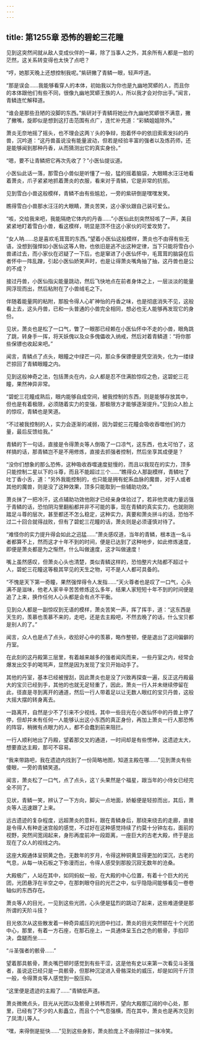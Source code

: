```yaml
---
---
---
```

title: 第1255章 恐怖的碧蛇三花瞳
---



见到这突然间就从敌人变成伙伴的一幕，除了当事人之外，其余所有人都是一脸的茫然，这关系转变得也太快了点吧？

“哼，她那天晚上还想控制我呢。”紫研撇了青鳞一眼，轻声哼道。

“那是误会……我能够看穿人的本体，初始我以为你也是九幽地冥蟒的人，而且你的本体跟他们有些不同，很像九幽地冥蟒王族的人，所以我才会对你出手。”闻言，青鳞连忙解释道。

“谁会是那些丑陋的没脚的东西。”紫研对于青鳞将她比作九幽地冥蟒很不满意，撇了撇嘴，旋即似是想到这打击范围有点广，连忙补充道：“彩鳞姐姐除外。”

萧炎无奈地摇了摇头，也不理会这两丫头的争辩，抱着怀中的依旧索索发抖的丹兽，沉吟道：“这丹兽虽说没有能量波动，但若是经验丰富的强者以及炼药师，还是能够闻到那种丹香，从而猜测出它的真实身份。”

“嗯，要不让青鳞把它再次先收了？”小医仙提议道。

小医仙此话一落，那雪白小兽似是听懂了一般，猛的摇着脑袋，大眼睛水汪汪地看着萧炎，爪子紧紧地抓着萧炎的衣服，看来对于青鳞，它是非常的抗拒。

见到雪白小兽这般模样，青鳞不由有些尴尬，一旁的紫研倒是嘿嘿发笑。

瞧得雪白小兽那水汪汪的大眼睛，萧炎苦笑，这小家伙跟自己装可爱么。

“咳，交给我来吧，我能隔绝它体内的丹香……”小医仙此刻突然轻咳了一声，美目紧紧地盯着雪白小兽，看这模样，明显是顶不住这小家伙的可爱攻势了。

“女人呐……总是喜欢毛茸茸的东西。”望着小医仙这般模样，萧炎也不由得有些无语，没想到强悍如小医仙这等人物，也依旧是逃不出这种定律，当下只能将雪白小兽递过去，而小家伙在迟疑了一下后，也是窜进了小医仙怀中，毛茸茸的脑袋在后者怀中一阵乱蹭，引起小医仙娇笑声时，也是让得萧炎嘴角抽了抽，这丹兽也是公的不成？

接过丹兽，小医仙指尖能量跳动，然后飞快地点在前者身体之上，一层淡淡的能量网浮现而出，然后粘附在了小兽绒毛之下。

伴随着能量网的粘附，那股令得人心旷神怡的丹香之味，也是彻底消失不见，这般看上去，这头丹兽，已和一头普通的小兽完全相同，想必也无人能够再发现它的身份。

见状，萧炎也是松了一口气，瞥了一眼那已经赖在小医仙怀中不走的小兽，眼角跳了跳，转身手一挥，将天妖傀以及众多傀儡收入纳戒，然后对着青鳞道：“将你那些保镖也收起来吧。”

闻言，青鳞点了点头，眼瞳之中绿芒一闪，那众多保镖便是凭空消失，化为一缕绿芒掠回了青鳞眼瞳之内。

见到这般神奇之法，包括萧炎在内，众人都是忍不住满脸惊叹之色，这碧蛇三花瞳，果然神异非常。

“碧蛇三花瞳成熟后，眼内能够自成空间，被我控制的东西，则是能够存放其中，但也是有着极限，必须随着实力的变强，那极限方才能够逐渐提升。”见到众人脸上的惊叹，青鳞也是笑道。

“不过被我控制的人，实力会逐渐的减弱，因为碧蛇三花瞳会吸收吞噬他们的力量，最后反馈给我。”

青鳞的下一句话，直接是令得萧炎等人倒吸了一口凉气，这东西，也太可怕了，这样搞的话，那青鳞岂不是不用修炼，直接去抓强者控制，然后坐享其成便是？

“没你们想象的那么恐怖，这种吸收吞噬速度挺慢的，而且以我现在的实力，顶多只能控制二星以下的斗尊，而且不能超过三个……”瞧得众人那副模样，青鳞吐了吐丁香小舌，道：“另外我能控制的，也只能是拥有蛇系血脉的魔兽，对于人或者其他的魔兽，则是没了这种效果，顶多只能取到一些辅助功效。”

萧炎抹了一把冷汗，这点辅助功效他刚才已经亲身体验过了，若非他灵魂力量远强于青鳞的话，恐怕阴沟里翻船都并非不可能的事，现在青鳞的真实实力，也就刚刚踏足斗尊的层次，甚至都还不怎么稳定，这种实力，真要和萧炎拼斗的话，恐怕不过二十回合就得战败，但有了碧蛇三花瞳的话，萧炎则是必须谨慎对待了。

“难怪你的实力提升得会如此之迅猛……”萧炎感叹道，当年的青鳞，根本连一名斗者都算不上，然而这才十年不到的时间，便是已达到了这种地步，如此修炼速度，即便是萧炎都是为之惭然，什么叫做速度，这才叫做速度！

嘴上虽然感叹，但萧炎心头也清楚，类似青鳞这样的，恐怕整片大陆都不超过十人，碧蛇三花瞳这等极其罕见的天生之物，可不是人人都可具备的。

“不愧是天下第一奇瞳，果然强悍得令人发指……”天火尊者也是叹了一口气，心头满不是滋味，他老人家辛辛苦苦修炼这么多年，结果人家短短十年不到的时间便是追了上来，换作任何人心头都是会有点不平衡。

见到众人都是一副惊叹到无语的模样，萧炎苦笑一声，挥了挥手，道：“这东西是天生的，羡慕也羡慕不来的，走吧，还是去主殿吧，不然去晚了的话，什么宝贝都是别人的了。”

闻言，众人也是点了点头，收拾好心中的羡慕，略作整顿，便是退出了这间偏僻的丹室。

在此刻的这丹殿第三层里，有着越来越多的强者闻风而来，一些丹室之内，经常会爆发出交手的喝骂声，显然是因为发现了宝贝开始动手了。

其他的丹室，基本已经被搜刮，因此萧炎也是没了兴致再探查一遍，反正这丹殿最大的宝贝已经到手，其他的也就无足轻重了，因此，萧炎一行人并未继续停留在此，径直是寻到离开的通道，然后一行人带着足以让无数人眼红的宝贝丹兽，这般大摇大摆的转身离去。

一路离开，自然是少不了引来不少视线，其中一些目光在小医仙怀中的丹兽上停了停，但却并未有任何一人能够认出这小东西的真正身份，再加上萧炎一行人那恐怖的阵容，稍微有点眼力的人，都不会蠢到前来阻拦。

一行人顺利地出了丹殿，望着那交叉的通道，一时间却是有些愣神，这遗迹太大，想要直达主殿，那可不容易。

“我来带路吧，我在遗迹内找到了一份简略地图，知道主殿在哪……”见到萧炎有些傻眼，一旁的青鳞笑道。

闻言，萧炎松了一口气，点了点头，这丫头果然是个福星，跟当年的小侍女已经完全不同了。

见状，青鳞一笑，辨认了一下方向，脚尖一点地面，娇躯便是轻掠而出，其后，萧炎等人迅速跟了上来。

远古遗迹的复杂程度，远超萧炎的意料，跟在青鳞身后，那绕来绕去的走廊，直接是令得人有种走迷宫般的感觉，不过好在这种感觉持续了约莫十分钟左右，面前的视野，突然间宽阔起来，身形再度前冲一段距离，一座巨大的古老大殿，终于是出现在了众人的视线之内。

这座大殿通体呈铜黄之色，无数年的岁月，令得这种铜黄显得更加的深沉，古老的气息，从每一块石板之下弥漫而出，令得人感受到那股沉寂无数年的沧桑。

大殿极广，人站在其中，如同蚂蚁一般，在大殿的中心位置，有着十个巨大的光团，光团悬浮在半空之中，在那刺眼夺目的光芒之中，似乎隐隐间能够看见一卷卷轴似的东西存在。

萧炎等人的目光，一见到这些光团，心头便是猛烈的跳动了起来，这些难道便是那所谓的天阶斗技？

目光依次从这些散发着一种奇异威压的光团中扫过，萧炎的目光突然顿在十个光团中心，那里，有着一方石座，在那石座上，一具通体呈玉白之色的骸骨，手掐印决，盘腿而坐……

“斗圣强者的骸骨……”

望着那具骸骨，萧炎嘴巴顿时感觉到有些干涩，这是他有史以来第一次看见斗圣强者，虽说这已经只是一具骸骨，但那种沉淀进入骨骼深处的威压，却是如同千斤顶一般，令得萧炎等人感觉到一股压抑。

“这里便是遗迹的主殿了……”青鳞低声道。

萧炎微微点头，目光从光团以及骸骨上转移而开，望向大殿那辽阔的中心处，那里，已经有了不少的人影矗立，而且个个气息强横，而在其中，萧炎也是再次见到了凤清儿等人。

“嘿，来得倒是挺快……”见到这些身影，萧炎脸庞上不由得掠过一抹冷笑。